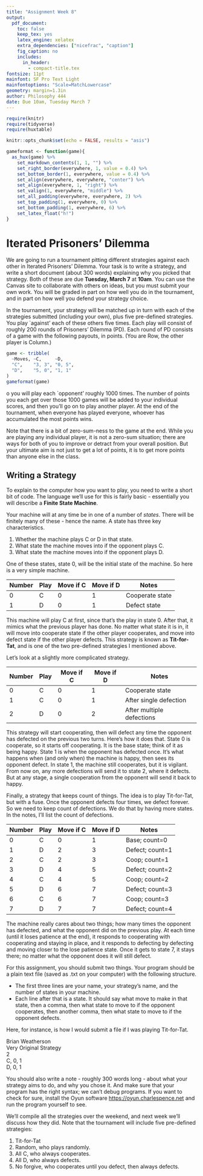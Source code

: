 ```yaml
---
title: "Assignment Week 8"
output:
  pdf_document:
    toc: false
    keep_tex: yes
    latex_engine: xelatex
    extra_dependencies: ["nicefrac", "caption"]
    fig_caption: no
    includes:
      in_header: 
        - compact-title.tex
fontsize: 11pt
mainfont: SF Pro Text Light
mainfontoptions: "Scale=MatchLowercase"
geometry: margin=1.3in
author: Philosophy 444
date: Due 10am, Tuesday March 7
---
```


```r
require(knitr)
require(tidyverse)
require(huxtable)

knitr::opts_chunk$set(echo = FALSE, results = "asis")

gameformat <- function(game){
  as_hux(game) %>%
    set_markdown_contents(1, 1, "") %>%
    set_right_border(everywhere, 1, value = 0.4) %>%
    set_bottom_border(1, everywhere, value = 0.4) %>%
    set_align(everywhere, everywhere, "center") %>%
    set_align(everywhere, 1, "right") %>%
    set_valign(1, everywhere, "middle") %>%
    set_all_padding(everywhere, everywhere, 2) %>%
    set_top_padding(1, everywhere, 0) %>%
    set_bottom_padding(1, everywhere, 6) %>%
    set_latex_float("h!")
}
```

# Iterated Prisoners' Dilemma

We are going to run a tournament pitting different strategies against each other in Iterated Prisoners' Dilemma. Your task is to write a strategy, and write a short document (about 300 words) explaining why you picked that strategy. Both of these are due **Tuesday, March 7** at **10am**. You can use the Canvas site to collaborate with others on ideas, but you must submit your own work. You will be graded in part on how well you do in the tournament, and in part on how well you defend your strategy choice.

In the tournament, your strategy will be matched up in turn with each of the strategies submitted (including your own), plus five pre-defined strategies. You play `against' each of these others five times. Each play will consist of roughly 200 rounds of Prisoners' Dilemma (PD). Each round of PD consists of a game with the following payouts, in points. (You are Row, the other player is Column.)

```r
game <- tribble(
  ~Moves, ~C,     ~D,
  "C",    "3, 3", "0, 5",
  "D",    "5, 0", "1, 1"
)
gameformat(game)
```

o you will play each `opponent' roughly 1000 times. The number of points you each get over those 1000 games will be added to your individual scores, and then you'll go on to play another player. At the end of the tournament, when everyone has played everyone, whoever has accumulated the most points wins.

Note that there is a bit of zero-sum-ness to the game at the end. While you are playing any individual player, it is not a zero-sum situation; there are ways for both of you to improve or detract from your overall position. But your ultimate aim is not just to get a lot of points, it is to get more points than anyone else in the class.

\newpage
## Writing a Strategy

To explain to the computer how you want to play, you need to write a short bit of code. The language we'll use for this is fairly basic - essentially you will describe a **Finite State Machine**. 

Your machine will at any time be in one of a number of _states_. There will be finitely many of these - hence the name. A state has three key characteristics.

1. Whether the machine plays C or D in that state.
2. What state the machine moves into if the opponent plays C.
3. What state the machine moves into if the opponent plays D.

One of these states, state 0, will be the initial state of the machine. So here is a very simple machine.

Number Play Move if C Move if D Notes 
------ ---- --------- --------- -----
0       C     0           1     Cooperate state
1       D     0           1     Defect state

This machine will play C at first, since that's the play in state 0. After that, it mimics what the previous player has done. No matter what state it is in, it will move into cooperate state if the other player cooperates, and move into defect state if the other player defects. This strategy is known as **Tit-for-Tat**, and is one of the two pre-defined strategies I mentioned above.

Let's look at a slightly more complicated strategy.

Number Play Move if C Move if D Notes 
------ ---- --------- --------- -----
0       C     0           1     Cooperate state
1       C     0           1     After single defection
2       D     0           2     After multiple defections

This strategy will start cooperating, then will defect any time the opponent has defected on the previous two turns. Here's how it does that. State 0 is cooperate, so it starts off cooperating. It is the base state; think of it as being happy. State 1 is when the opponent has defected once. It's what happens when (and only when) the machine is happy, then sees its opponent defect. In state 1, the machine still cooperates, but it is vigilant. From now on, any more defections will send it to state 2, where it defects. But at any stage, a single cooperation from the opponent will send it back to happy.

Finally, a strategy that keeps count of things. The idea is to play Tit-for-Tat, but with a fuse. Once the opponent defects four times, we defect forever. So we need to keep count of defections. We do that by having more states. In the notes, I'll list the count of defections.

\newpage

Number Play Move if C Move if D Notes 
------ ---- --------- --------- -----
0       C     0           1     Base; count=0
1       D     2           3     Defect; count=1
2       C     2           3     Coop; count=1
3       D     4           5     Defect; count=2
4       C     4           5     Coop; count=2
5       D     6           7     Defect; count=3
6       C     6           7     Coop; count=3
7       D     7           7     Defect; count=4

The machine really cares about two things; how many times the opponent has defected, and what the opponent did on the previous play. At each time (until it loses patience at the end), it responds to cooperating with cooperating and staying in place, and it responds to defecting by defecting and moving closer to the lose patience state. Once it gets to state 7, it stays there; no matter what the opponent does it will still defect.

For this assignment, you should submit two things. Your program should be a plain text file (saved as .txt on your computer) with the following structure.

- The first three lines are your name, your strategy's name, and the number of states in your machine.
- Each line after that is a state. It should say what move to make in that state, then a comma, then what state to move to if the opponent cooperates, then another comma, then what state to move to if the opponent defects.

Here, for instance, is how I would submit a file if I was playing Tit-for-Tat.

| Brian Weatherson
| Very Original Strategy
| 2
| C, 0, 1
| D, 0, 1	

You should also write a note - roughly 300 words long - about what your strategy aims to do, and why you chose it. And make sure that your program has the right syntax; we can't debug programs. If you want to check for sure, install the Oyun software <https://oyun.charlespence.net> and run the program yourself to see.

We'll compile all the strategies over the weekend, and next week we'll discuss how they did. Note that the tournament will include five pre-defined strategies: 

1. Tit-for-Tat
2. Random, who plays randomly.
3. All C, who always cooperates.
4. All D, who always defects.
5. No forgive, who cooperates until you defect, then always defects.	

